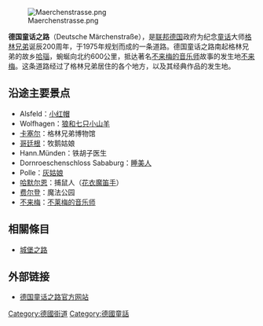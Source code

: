 [[File:Maerchenstrasse.png|thumb]]

'''德国童话之路'''（Deutsche Märchenstraße），是[[联邦德国|联邦德国]]政府为纪念[[童话|童话]]大师[[格林兄弟|格林兄弟]]诞辰200周年，于1975年规划而成的一条道路。德国童话之路南起格林兄弟的故乡[[哈瑙|哈瑙]]，蜿蜒向北约600公里，抵达著名[[不来梅的城市乐手|不来梅的音乐师]]故事的发生地[[不来梅|不来梅]]。这条道路经过了格林兄弟居住的各个地方，以及其经典作品的发生地。

==沿途主要景点==
* Alsfeld：[[小红帽|小红帽]]
* Wolfhagen：[[狼和七只小山羊|狼和七只小山羊]]
* [[卡塞尔|卡塞尔]]：格林兄弟博物馆
* [[哥廷根|哥廷根]]：牧鹅姑娘
* Hann.Münden：铁胡子医生
* Dornroeschenschloss Sababurg：[[睡美人|睡美人]]
* Polle：[[灰姑娘|灰姑娘]]
* [[哈默尔恩|哈默尔恩]]：捕鼠人（[[花衣魔笛手|花衣魔笛手]]）
* [[费尔登|费尔登]]：魔法公园
* [[不来梅|不来梅]]：[[不来梅的城市乐手|不莱梅的音乐师]]

==相關條目==
*[[城堡之路|城堡之路]]

==外部链接==
* [http://www.deutsche-maerchenstrasse.de/ 德国童话之路官方网站] {{Wayback|url=http://www.deutsche-maerchenstrasse.de/ |date=20071117132117 }}


[[Category:德國街道|Category:德國街道]]
[[Category:德國童話|Category:德國童話]]